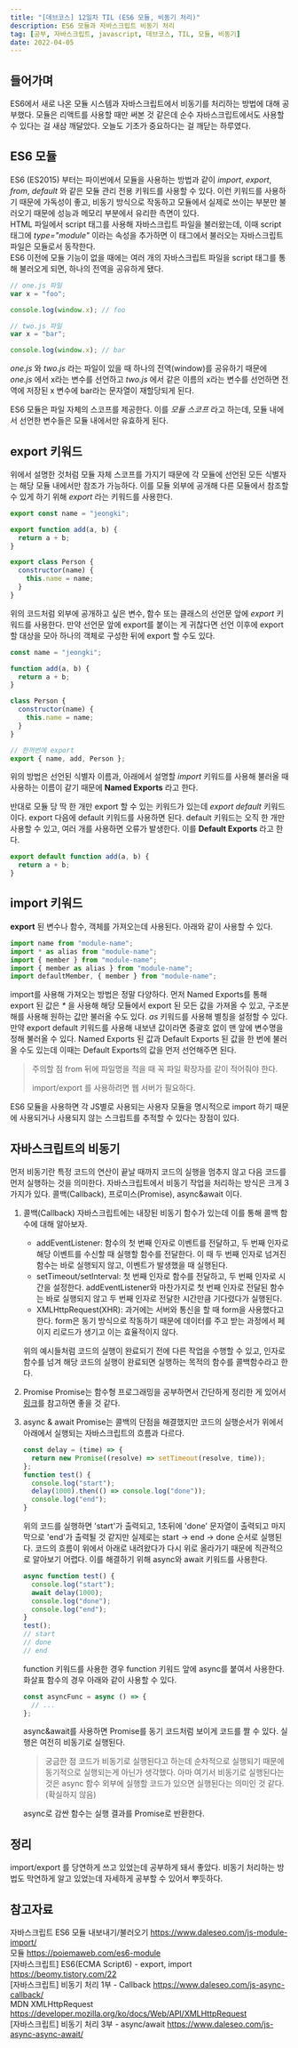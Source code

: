 ```yaml
---
title: "[데브코스] 12일차 TIL (ES6 모듈, 비동기 처리)"
description: ES6 모듈과 자바스크립트 비동기 처리
tag: [공부, 자바스크립트, javascript, 데브코스, TIL, 모듈, 비동기]
date: 2022-04-05
---
```


## 들어가며

ES6에서 새로 나온 모듈 시스템과 자바스크립트에서 비동기를 처리하는 방법에 대해 공부했다. 모듈은 리액트를 사용할 때만 써본 것 같은데 순수 자바스크립트에서도 사용할 수 있다는 걸 새삼 깨달았다. 오늘도 기초가 중요하다는 걸 깨닫는 하루였다.

## ES6 모듈

ES6 (ES2015) 부터는 파이썬에서 모듈을 사용하는 방법과 같이 _import_, _export_, _from_, _default_ 와 같은 모듈 관리 전용 키워드를 사용할 수 있다. 이런 키워드를 사용하기 때문에 가독성이 좋고, 비동기 방식으로 작동하고 모듈에서 실제로 쓰이는 부분만 불러오기 때문에 성능과 메모리 부분에서 유리한 측면이 있다.  
HTML 파일에서 script 태그를 사용해 자바스크립트 파일을 불러왔는데, 이때 script 태그에 _type="module"_ 이라는 속성을 추가하면 이 태그에서 불러오는 자바스크립트 파일은 모듈로서 동작한다.  
ES6 이전에 모듈 기능이 없을 때에는 여러 개의 자바스크립트 파일을 script 태그를 통해 불러오게 되면, 하나의 전역을 공유하게 됐다.

```javascript
// one.js 파일
var x = "foo";

console.log(window.x); // foo
```

```javascript
// two.js 파일
var x = "bar";

console.log(window.x); // bar
```

_one.js_ 와 _two.js_ 라는 파일이 있을 때 하나의 전역(window)를 공유하기 때문에 _one.js_ 에서 x라는 변수를 선언하고 _two.js_ 에서 같은 이름의 x라는 변수를 선언하면 전역에 저장된 x 변수에 bar라는 문자열이 재할당되게 된다.

ES6 모듈은 파일 자체의 스코프를 제공한다. 이를 _모듈 스코프_ 라고 하는데, 모듈 내에서 선언한 변수들은 모듈 내에서만 유효하게 된다.

## **export** 키워드

위에서 설명한 것처럼 모듈 자체 스코프를 가지기 때문에 각 모듈에 선언된 모든 식별자는 해당 모듈 내에서만 참조가 가능하다. 이를 모듈 외부에 공개해 다른 모듈에서 참조할 수 있게 하기 위해 _export_ 라는 키워드를 사용한다.

```javascript
export const name = "jeongki";

export function add(a, b) {
  return a + b;
}

export class Person {
  constructor(name) {
    this.name = name;
  }
}
```

위의 코드처럼 외부에 공개하고 싶은 변수, 함수 또는 클래스의 선언문 앞에 _export_ 키워드를 사용한다. 만약 선언문 앞에 export를 붙이는 게 귀찮다면 선언 이후에 export 할 대상을 모아 하나의 객체로 구성한 뒤에 export 할 수도 있다.

```javascript
const name = "jeongki";

function add(a, b) {
  return a + b;
}

class Person {
  constructor(name) {
    this.name = name;
  }
}

// 한꺼번에 export
export { name, add, Person };
```

위의 방법은 선언된 식별자 이름과, 아래에서 설명할 _import_ 키워드를 사용해 불러올 때 사용하는 이름이 같기 때문에 **Named Exports** 라고 한다.

반대로 모듈 당 딱 한 개만 export 할 수 있는 키워드가 있는데 _export default_ 키워드이다. export 다음에 default 키워드를 사용하면 된다. default 키워드는 오직 한 개만 사용할 수 있고, 여러 개를 사용하면 오류가 발생한다. 이를 **Default Exports** 라고 한다.

```javascript
export default function add(a, b) {
  return a + b;
}
```

## import 키워드

**export** 된 변수나 함수, 객체를 가져오는데 사용된다. 아래와 같이 사용할 수 있다.

```javascript
import name from "module-name";
import * as alias from "module-name";
import { member } from "module-name";
import { member as alias } from "module-name";
import defaultMember, { member } from "module-name";
```

import를 사용해 가져오는 방법은 정말 다양하다. 먼저 Named Exports를 통해 export 된 값은 _\*_ 을 사용해 해당 모듈에서 export 된 모든 값을 가져올 수 있고, 구조분해를 사용해 원하는 값만 불러올 수도 있다. _as_ 키워드를 사용해 별칭을 설정할 수 있다.  
만약 export default 키워드를 사용해 내보낸 값이라면 중괄호 없이 맨 앞에 변수명을 정해 불러올 수 있다. Named Exports 된 값과 Default Exports 된 값을 한 번에 불러올 수도 있는데 이때는 Default Exports의 값을 먼저 선언해주면 된다.

> 주의할 점
> from 뒤에 파일명을 적을 때 꼭 파일 확장자를 같이 적어줘야 한다.
>
> import/export 를 사용하려면 웹 서버가 필요하다.

ES6 모듈을 사용하면 각 JS별로 사용되는 사용자 모듈을 명시적으로 import 하기 때문에 사용되거나 사용되지 않는 스크립트를 추적할 수 있다는 장점이 있다.

## 자바스크립트의 비동기

먼저 비동기란 특정 코드의 연산이 끝날 때까지 코드의 실행을 멈추지 않고 다음 코드를 먼저 실행하는 것을 의미한다. 자바스크립트에서 비동기 작업을 처리하는 방식은 크게 3가지가 있다. 콜백(Callback), 프로미스(Promise), async&await 이다.

1. 콜백(Callback)
   자바스크립트에는 내장된 비동기 함수가 있는데 이를 통해 콜백 함수에 대해 알아보자.

   - addEventListener: 함수의 첫 번째 인자로 이벤트를 전달하고, 두 번째 인자로 해당 이벤트를 수신할 때 실행할 함수를 전달한다. 이 때 두 번째 인자로 넘겨진 함수는 바로 실행되지 않고, 이벤트가 발생했을 때 실행된다.
   - setTimeout/setInterval: 첫 번째 인자로 함수를 전달하고, 두 번째 인자로 시간을 설정한다. addEventListener와 마찬가지로 첫 번째 인자로 전달된 함수는 바로 실행되지 않고 두 번째 인자로 전달한 시간만큼 기다렸다가 실행된다.
   - XMLHttpRequest(XHR): 과거에는 서버와 통신을 할 때 form을 사용했다고 한다. form은 동기 방식으로 작동하기 때문에 데이터를 주고 받는 과정에서 페이지 리로드가 생기고 이는 효율적이지 않다.

   위의 예시들처럼 코드의 실행이 완료되기 전에 다른 작업을 수행할 수 있고, 인자로 함수를 넘겨 해당 코드의 실행이 완료되면 실행하는 목적의 함수를 콜백함수라고 한다.

2. Promise
   Promise는 함수형 프로그래밍을 공부하면서 간단하게 정리한 게 있어서 [링크](https://jeongki.dev/post/%EB%8D%B0%EB%B8%8C%EC%BD%94%EC%8A%A4-10%EC%9D%BC%EC%B0%A8-til%ED%95%A8%EC%88%98%ED%98%95-%ED%94%84%EB%A1%9C%EA%B7%B8%EB%9E%98%EB%B0%8D%EC%97%90%EC%84%9C%EC%9D%98-promise)를 참고하면 좋을 것 같다.

3. async & await
   Promise는 콜백의 단점을 해결했지만 코드의 실행순서가 위에서 아래에서 실행되는 자바스크립트의 흐름과 다르다.

   ```javascript
   const delay = (time) => {
     return new Promise((resolve) => setTimeout(resolve, time));
   };
   function test() {
     console.log("start");
     delay(1000).then(() => console.log("done"));
     console.log("end");
   }
   ```

   위의 코드를 실행하면 'start'가 출력되고, 1초뒤에 'done' 문자열이 출력되고 마지막으로 'end'가 출력될 것 같지만 실제로는 start -> end -> done 순서로 실행된다. 코드의 흐름이 위에서 아래로 내려왔다가 다시 위로 올라가기 때문에 직관적으로 알아보기 어렵다. 이를 해결하기 위해 async와 await 키워드를 사용한다.

   ```javascript
   async function test() {
     console.log("start");
     await delay(1000);
     console.log("done");
     console.log("end");
   }
   test();
   // start
   // done
   // end
   ```

   function 키워드를 사용한 경우 function 키워드 앞에 async를 붙여서 사용한다. 화살표 함수의 경우 아래와 같이 사용할 수 있다.

   ```javascript
   const asyncFunc = async () => {
     // ...
   };
   ```

   async&await를 사용하면 Promise를 동기 코드처럼 보이게 코드를 짤 수 있다. 실행은 여전히 비동기로 실행된다.

   > 궁금한 점
   > 코드가 비동기로 실행된다고 하는데 순차적으로 실행되기 때문에 동기적으로 실행되는게 아닌가 생각했다. 아마 여기서 비동기로 실행된다는 것은 async 함수 외부에 실행할 코드가 있으면 실행된다는 의미인 것 같다. (확실하지 않음)

   async로 감싼 함수는 실행 결과를 Promise로 반환한다.

## 정리

import/export 를 당연하게 쓰고 있었는데 공부하게 돼서 좋았다. 비동기 처리하는 방법도 막연하게 알고 있었는데 자세하게 공부할 수 있어서 뿌듯하다.

## 참고자료

자바스크립트 ES6 모듈 내보내기/불러오기 https://www.daleseo.com/js-module-import/  
모듈 https://poiemaweb.com/es6-module  
[자바스크립트] ES6(ECMA Script6) - export, import https://beomy.tistory.com/22  
[자바스크립트] 비동기 처리 1부 - Callback https://www.daleseo.com/js-async-callback/  
MDN XMLHttpRequest https://developer.mozilla.org/ko/docs/Web/API/XMLHttpRequest  
[자바스크립트] 비동기 처리 3부 - async/await https://www.daleseo.com/js-async-async-await/
